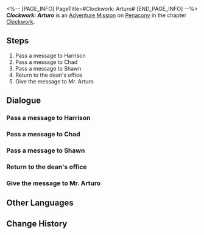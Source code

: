 <%-- [PAGE_INFO]
PageTitle=#Clockwork: Arturo#
[END_PAGE_INFO] --%>
{{Stub|Dialogue.}}
{{Mission Infobox
|id            = 4240324
|title         = 
|image         = <!--Mission Clockwork Arturo.png-->
|type          = Adventure
|event_name    = 
|chapter       = Clockwork
|requirements  = [[Trailblaze Continuance]] ''[[Battles Without Ninja and Humanity]]'' completed
|summary       = <!--official mission summary from Fate's Atlas-->
|characters    = Trailblazer
|startLocation = [[Penacony]] - [[Penacony Paperfold University College]]
|world         = Penacony
|area          = Penacony Paperfold University College
|prev          = 
|next          = 
|rewards       = Trailblaze EXP*100; Stellar Jade*10; Traveler's Guide*3; Clock Credits*180; Takeoff at Dusk*1 { text = ''Takeoff at Dusk'' }; Credit*20,000
}}
'''''Clockwork: Arturo''''' is an [[Adventure Mission]] on [[Penacony]] in the chapter [[Clockwork]].

==Steps==
# Pass a message to Harrison
# Pass a message to Chad
# Pass a message to Shawn
# Return to the dean's office
# Give the message to Mr. Arturo

<!--
==Gameplay Notes==

--><!--
==Trial Character==

-->
==Dialogue==
{{Stub Dialogue}}
{{Dialogue End}}

===Pass a message to Harrison===
{{Mission Description|type=adventure|location=Penacony Paperfold University College|update|Tick... tock! Quick, Adjust the hands... Tick, tock!<br />People's minds await your exploration. Help them regain their true selves!}}
{{Dialogue Start}}
:{{tx}}
{{Dialogue End}}

===Pass a message to Chad===
{{Dialogue Start}}
:{{tx}}
{{Dialogue End}}

===Pass a message to Shawn===
{{Dialogue Start}}
:{{tx}}
{{Dialogue End}}

===Return to the dean's office===
{{Dialogue Start}}
:{{tx}}
{{Dialogue End}}

===Give the message to Mr. Arturo===
{{Dialogue Start}}
:{{tx}}
{{Dialogue End}}

==Other Languages==
{{Other Languages
|en   = Clockwork: Arturo
|zhs  = 钟表把戏：阿图罗
|zht  = 鐘錶把戲：阿圖羅
|ja   = クロックトリック：アートゥロ
|ko   = 시계 트릭: 아르투로
|es   = Trucorreloj: Arturo
|fr   = Pouvoir de la Pendule&nbsp;: Arturo
|ru   = Заводной механизм: Артуро
|th   = กลนาฬิกา: Arturo
|vi   = Thủ Thuật Đồng Hồ: Arturo
|de   = Uhrwerk: Arturo
|id   = Clockwork: Arturo
|pt   = Truquelógio: Arturo
}}

==Change History==
{{Change History|2.6}}
